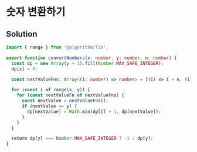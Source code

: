 # 숫자 변환하기

## Solution

```typescript filename="solution.ts" copy
import { range } from '@algorithm/lib';

export function convertNumbers(x: number, y: number, n: number) {
  const dp = new Array(y + 1).fill(Number.MAX_SAFE_INTEGER);
  dp[x] = 0;

  const nextValueFns: Array<(i: number) => number> = [(i) => i + n, (i) => i * 2, (i) => i * 3];

  for (const i of range(x, y)) {
    for (const nextValueFn of nextValueFns) {
      const nextValue = nextValueFn(i);
      if (nextValue <= y) {
        dp[nextValue] = Math.min(dp[i] + 1, dp[nextValue]);
      }
    }
  }

  return dp[y] === Number.MAX_SAFE_INTEGER ? -1 : dp[y];
}
```
